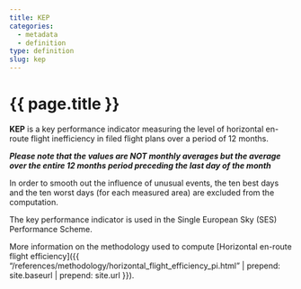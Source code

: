```yaml
---
title: KEP
categories:
  - metadata
  - definition
type: definition
slug: kep
---
```

# {{ page.title }}

**KEP** is a key performance indicator measuring the level of horizontal
en-route flight inefficiency in filed flight plans over a period of 12 months.

***Please note that the values are NOT monthly averages but the average over the
entire 12 months period preceding the last day of the month***

In order to smooth out the influence of unusual events, the ten best days and
the ten worst days (for each measured area) are excluded from the computation.

The key performance indicator is used in the Single European Sky (SES)
Performance Scheme.

More information on the methodology used to compute
[Horizontal en-route flight efficiency]({{ "/references/methodology/horizontal_flight_efficiency_pi.html" | prepend: site.baseurl | prepend: site.url }}).
